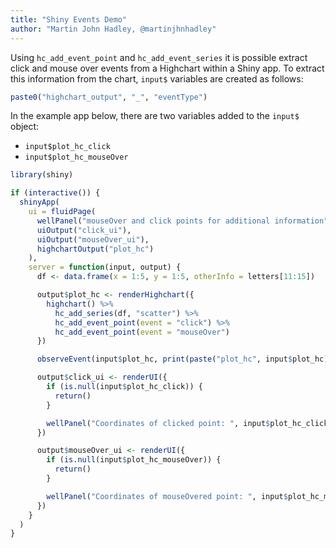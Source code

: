 ```yaml
---
title: "Shiny Events Demo"
author: "Martin John Hadley, @martinjhnhadley"
---
```


Using `hc_add_event_point` and `hc_add_event_series` it is possible extract click and mouse over events from a Highchart within a Shiny app. To extract this information from the chart, `input$` variables are created as follows:

```r
paste0("highchart_output", "_", "eventType")
```

In the example app below, there are two variables added to the `input$` object:

- `input$plot_hc_click`
- `input$plot_hc_mouseOver`

```r
library(shiny)

if (interactive()) {
  shinyApp(
    ui = fluidPage(
      wellPanel("mouseOver and click points for additional information"),
      uiOutput("click_ui"),
      uiOutput("mouseOver_ui"),
      highchartOutput("plot_hc")
    ),
    server = function(input, output) {
      df <- data.frame(x = 1:5, y = 1:5, otherInfo = letters[11:15])

      output$plot_hc <- renderHighchart({
        highchart() %>%
          hc_add_series(df, "scatter") %>%
          hc_add_event_point(event = "click") %>%
          hc_add_event_point(event = "mouseOver")
      })

      observeEvent(input$plot_hc, print(paste("plot_hc", input$plot_hc)))

      output$click_ui <- renderUI({
        if (is.null(input$plot_hc_click)) {
          return()
        }

        wellPanel("Coordinates of clicked point: ", input$plot_hc_click$x, input$plot_hc_click$y)
      })

      output$mouseOver_ui <- renderUI({
        if (is.null(input$plot_hc_mouseOver)) {
          return()
        }

        wellPanel("Coordinates of mouseOvered point: ", input$plot_hc_mouseOver$x, input$plot_hc_mouseOver$y)
      })
    }
  )
}
```


